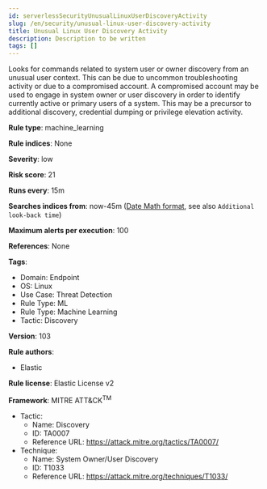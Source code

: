 ```yaml
---
id: serverlessSecurityUnusualLinuxUserDiscoveryActivity
slug: /en/security/unusual-linux-user-discovery-activity
title: Unusual Linux User Discovery Activity
description: Description to be written
tags: []
---
```


<div id="unusual-linux-user-discovery-activity"></div>

Looks for commands related to system user or owner discovery from an unusual user context. This can be due to uncommon troubleshooting activity or due to a compromised account. A compromised account may be used to engage in system owner or user discovery in order to identify currently active or primary users of a system. This may be a precursor to additional discovery, credential dumping or privilege elevation activity.

**Rule type**: machine_learning

**Rule indices**: None

**Severity**: low

**Risk score**: 21

**Runs every**: 15m

**Searches indices from**: now-45m ([Date Math format](((ref))/common-options.html#date-math), see also <DocLink id="serverlessSecurityRulesUiCreate" section="set-the-rules-schedule">`Additional look-back time`</DocLink>)

**Maximum alerts per execution**: 100

**References**: None

**Tags**: 

* Domain: Endpoint
* OS: Linux
* Use Case: Threat Detection
* Rule Type: ML
* Rule Type: Machine Learning
* Tactic: Discovery

**Version**: 103

**Rule authors**: 

* Elastic

**Rule license**: Elastic License v2

**Framework**: MITRE ATT&CK<sup>TM</sup>

* Tactic:
    * Name: Discovery
    * ID: TA0007
    * Reference URL: https://attack.mitre.org/tactics/TA0007/
* Technique:
    * Name: System Owner/User Discovery
    * ID: T1033
    * Reference URL: https://attack.mitre.org/techniques/T1033/

